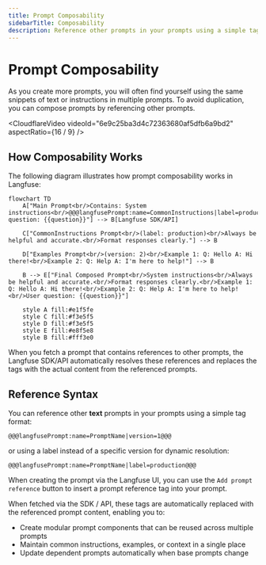 ```yaml
---
title: Prompt Composability
sidebarTitle: Composability
description: Reference other prompts in your prompts using a simple tag format.
---
```


# Prompt Composability

As you create more prompts, you will often find yourself using the same snippets of text or instructions in multiple prompts. To avoid duplication, you can compose prompts by referencing other prompts.

<CloudflareVideo
  videoId="6e9c25ba3d4c72363680af5dfb6a9bd2"
  aspectRatio={16 / 9}
/>

## How Composability Works

The following diagram illustrates how prompt composability works in Langfuse:

```mermaid
flowchart TD
    A["Main Prompt<br/>Contains: System instructions<br/>@@@langfusePrompt:name=CommonInstructions|label=production@@@<br/>@@@langfusePrompt:name=Examples|version=2@@@<br/>User question: {{question}}"] --> B[Langfuse SDK/API]

    C["CommonInstructions Prompt<br/>(label: production)<br/>Always be helpful and accurate.<br/>Format responses clearly."] --> B

    D["Examples Prompt<br/>(version: 2)<br/>Example 1: Q: Hello A: Hi there!<br/>Example 2: Q: Help A: I'm here to help!"] --> B

    B --> E["Final Composed Prompt<br/>System instructions<br/>Always be helpful and accurate.<br/>Format responses clearly.<br/>Example 1: Q: Hello A: Hi there!<br/>Example 2: Q: Help A: I'm here to help!<br/>User question: {{question}}"]

    style A fill:#e1f5fe
    style C fill:#f3e5f5
    style D fill:#f3e5f5
    style E fill:#e8f5e8
    style B fill:#fff3e0
```

When you fetch a prompt that contains references to other prompts, the Langfuse SDK/API automatically resolves these references and replaces the tags with the actual content from the referenced prompts.

## Reference Syntax

You can reference other **text** prompts in your prompts using a simple tag format:

```
@@@langfusePrompt:name=PromptName|version=1@@@
```

or using a label instead of a specific version for dynamic resolution:

```
@@@langfusePrompt:name=PromptName|label=production@@@
```

When creating the prompt via the Langfuse UI, you can use the `Add prompt reference` button to insert a prompt reference tag into your prompt.

When fetched via the SDK / API, these tags are automatically replaced with the referenced prompt content, enabling you to:

- Create modular prompt components that can be reused across multiple prompts
- Maintain common instructions, examples, or context in a single place
- Update dependent prompts automatically when base prompts change
